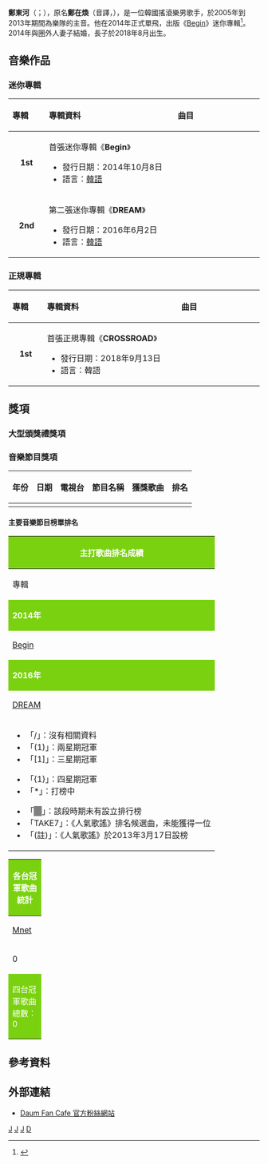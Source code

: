{{藝人
| 姓名 = 鄭東河
| 類型 = 男歌手
| 本名 = 鄭在煥<br>（{{lang|ko|정재환}}）
| 外文名 = 정동하
| 外文 = ko
| 圖片 = (싹튜브) 서울종합예술실용학교 실용음악 보컬과 가수 정동하 특강 (2015 SAC 여름캠프).jpg
| 圖片簡介 = 
| 出生日期 = {{birth date and age|1980|4|17}}
| 出生地點 = 
| 國籍 = {{KOR}}
| 音樂類型 = [[搖滾樂|搖滾樂]]
| 活躍年代 = 2005年至今
| 唱片公司 = [[LOEN娛樂|LOEN娛樂]]→Music&NEW
| 經紀公司 = {{link-ko|Evermore Music|에버모어뮤직}}→Music1Company
}}
{{Korean
|title= 鄭東河
|hangul=정동하
|hanja= 鄭東河
|rr= Jeong Dong ha
|mr= Chǒng Tong ha
}}

'''鄭東河'''（{{lang-ko|'''정동하'''}}；{{bd|1980年|4月17日|||CAT=J}}），原名'''鄭在煥'''（音譯，{{lang-ko|'''정재환'''}}），是一位韓國搖滾樂男歌手，於2005年到2013年期間為樂隊{{tsl|en|Boohwal||復活}}的主音。他在2014年正式單飛，出版《[[Begin_(鄭東河迷你專輯)|Begin]]》迷你專輯<ref>{{cite news |url=http://star.ohmynews.com/NWS_Web/OhmyStar/at_pg.aspx?CNTN_CD=A0002041408 |title=홀로서기 나선 정동하 "부활 벗어나고 싶진 않아" |work=[[OhmyNews|OhmyNews]] |date=2014-10-09 |accessdate=2014-11-02 |archive-date=2014-11-02 |archive-url=https://web.archive.org/web/20141102024603/http://star.ohmynews.com/NWS_Web/OhmyStar/at_pg.aspx?CNTN_CD=A0002041408 |dead-url=no }}</ref>。2014年與圈外人妻子結婚，長子於2018年8月出生。

== 音樂作品 ==
===迷你專輯===
{| class="wikitable"
!align="left" width="75px"| 專輯
!align="left" width="350px"| 專輯資料
!align="left" width="250px"| 曲目
|- bgcolor="#F0F8FF"
|align="center"| '''1st'''
|align="left"| 首張迷你專輯《'''Begin'''》 
* 發行日期：2014年10月8日
* 語言：[[韓語|韓語]]
|align="left" style="font-size: 85%;"|
{{hidden|曲目|
# Beautiful
# '''If I'''
# 遠去（멀어진다）
# Falling, Falling
# She Got
# Khor Ba
# 舒服（위로）
# If I（Long ver.）（隱藏曲）
}}
|- bgcolor="#F0F8FF"
|align="center"| '''2nd'''
|align="left"| 第二張迷你專輯《'''DREAM'''》 
* 發行日期：2016年6月2日
* 語言：[[韓語|韓語]]
|align="left" style="font-size: 85%;"|
{{hidden|曲目|
# Solar
# ''' 喔！愛情（오! 사랑）'''
# 离开我的旅行（너에게로 떠나는 여행）
# 没有你（너는 없었）
# 第一天（첫하루）
# 我们的温度（우리의 온도）
# 喔！愛情（Inst.）
}}
|}

===正規專輯===
{| class="wikitable"
!align="left" width="75px"| 專輯
!align="left" width="350px"| 專輯資料
!align="left" width="250px"| 曲目
|- bgcolor="#F0F8FF"
|align="center"| '''1st'''
|align="left"| 首張正規專輯《'''CROSSROAD'''》 
* 發行日期：2018年9月13日
* 語言：韓語
|align="left" style="font-size: 85%;"|
{{hidden|曲目|
# Prologue
# Island
# 내가 잘못했어
# 뚜루뚜
# 그 무엇 하나도
# Come All The Way
# '''되돌려 놔줘'''
# 스치듯 그렇게 너를
# 축하
# 너는 알고 있니
# 길}}
|}
== 獎項 ==
=== 大型頒獎禮獎項 ===

=== 音樂節目獎項 ===
{| border="2" cellpadding="2" cellspacing="0" style="margin: 1em 1em 1em 0; background: #f9f9f9; border: 1px #aaa solid; border-collapse: collapse; font-size: small;"
|-style="background:#B0C4DE;"
!年份
!日期
!電視台
!節目名稱
!獲獎歌曲
!排名
|-
|}

====主要音樂節目榜單排名====
{|class="wikitable mw-collapsible mw-collapsed" style="font-size:small"
!colspan="7" style="background:#7AD110; color:white"|主打歌曲排名成績
|-
!專輯!!歌曲!!width=100|[[Mnet媒體|Mnet]]<br /><small>《[[M!_Countdown|M! Countdown]]》</small>!!width=100|[[KBS第2頻道|KBS2]]<br /><small>《[[KBS音樂銀行|Music Bank]]》</small>!!width=100|[[文化廣播_(韓國)|MBC]]<br /><small>《[[Show!_音樂中心|Show! 音樂中心]]》</small>!!width=100|[[SBS_(韓國)|SBS]]<br /><small>《[[SBS人氣歌謠|人氣歌謠]]》</small>!!width=170px|備註
|-
! style="background:#7AD110; color:white" colspan="7" | '''2014年'''
|-
| [[Begin_(鄭東河迷你專輯)|Begin]] || If I || 9 || 21 || 12 || 38 || '''{{link-ko|MBC Music|MBC 뮤직}}<br>[[Show_Champion|Show Champion]]：'''16
|-
! style="background:#7AD110; color:white" colspan="7" | '''2016年'''
|-
| [[DREAM_(鄭東河迷你專輯)|DREAM]] || 喔！愛情 || 13 || / ||style="background:#808080" |   || / || '''MBC MUSIC<br>Show Champion：'''<br>'''[[SBS_MTV|SBS MTV]]<br>[[THE_SHOW_(SBS_MTV節目)|THE SHOW]]：'''20
|-
|colspan="7"|
{{col-begin}}
{{col-3}}
*「/」：沒有相關資料
*「(1)」：兩星期冠軍
*「[1]」：三星期冠軍
{{col-break}}
*「{1}」：四星期冠軍
*「*」：打榜中
{{col-break}}
*「<span style="background:#808080">　</span>」：該段時期未有設立排行榜
*「TAKE7」：《人氣歌謠》排名候選曲，未能獲得一位
*「(註)」：《人氣歌謠》於2013年3月17日設榜
{{col-end}}
|}
{|class="wikitable" style="text-align:right"
!colspan="4" style="background:#7AD110; color:white"|各台冠軍歌曲統計
|-
!width="50"|[[Mnet媒體|Mnet]]!!width="50"|[[韓國放送公社|KBS]]!!width="50"|[[文化廣播_(韓國)|MBC]]!!width="50"|[[SBS_(韓國)|SBS]]
|-
|0||0||0||0
|-
! style="background:#7AD110; color:white" colspan="4"|四台冠軍歌曲總數：0
|}

==參考資料==
{{Reflist}}

== 外部連結 ==
* {{ko}} [http://cafe.daum.net/BooHwalDongHa Daum Fan Cafe 官方粉絲網站] {{Wayback|url=http://cafe.daum.net/BooHwalDongHa |date=20141113024742 }}

[[Category:韓國男歌手|J]]
[[Category:韓國搖滾歌手|J]]
[[Category:首爾特別市出身人物|J]]
[[Category:鄭姓|D]]